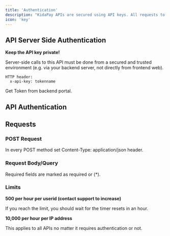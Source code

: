 ```yaml
---
title: 'Authentication'
description: "KidaPay APIs are secured using API keys. All requests to the KidaPay API must be authenticated using a valid secret key, which can be obtained from the API Key tab under the Settings section of your KidaPay account. This mechanism ensures that only authorized users can access and interact with your account's resources securely."
icon: 'key'
---
```


## API Server Side Authentication

<b>Keep the API key private!</b>

Server-side calls to this API must be done from a secured and trusted environment (e.g. via your backend server, not directly from frontend web). 

```
HTTP header: 
  x-api-key: tokenname
```

Get Token from backend portal.



## API Authentication



## Requests
### POST Request
In every POST method set Content-Type: application/json header.

### Request Body/Query
Required fields are marked as required or (*).

### Limits
**500 per hour per userid (contact support to increase)**

If you reach the limit, you should wait for the timer resets in an hour.

**10,000 per hour per IP address**

This applies to all APIs no matter it requires authentication or not.